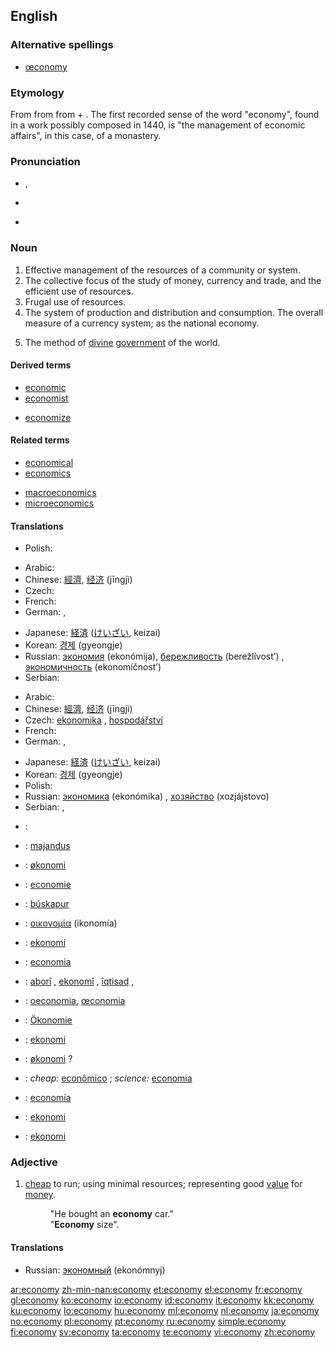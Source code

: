{{wikipedia|dab=economy (disambiguation)|economy}}
==English==

===Alternative spellings===
* [[œconomy]]

===Etymology===
From {{etyl|la|en}} {{term|oeconomia|lang=la}} from {{etyl|grc|en}} {{term|οἰκονομία||management of a household, administration|tr=oikonomia|lang=grc|sc=polytonic}} from {{term|οἶκος||house|tr=oikos|lang=grc|sc=polytonic}} + {{term|νόμος||law|tr=nomos|lang=grc|sc=polytonic}}.  The first recorded sense of the word "economy", found in a work possibly composed in 1440, is "the management of economic affairs", in this case, of a monastery.

===Pronunciation===
* {{a|RP}} {{IPA|/iːˈkɒn.ə.mi/|/ɪˈkɒn.ə.mi/}}, {{SAMPA|/i:"kQn.@.mi/|/I"kQn.@.mi/}}
* {{a|US}} {{enPR|ĕ'kô'nô'mĕ}}
* {{audio|en-us-economy.ogg|Audio (US)}}

===Noun===
{{wikipedia}}
{{en-noun|econom|ies}}

# Effective management of the resources of a community or system.
# The collective focus of the study of money, currency and trade, and the efficient use of resources.
# Frugal use of resources.
# The system of production and distribution and consumption. The overall measure of a currency system; as the national economy.
# {{theology}} The method of [[divine]] [[government]] of the world.

====Derived terms====
{{rel-top|terms derived from economy}}
* [[economic]]
* [[economist]]
{{rel-mid}}
* [[economize]]
{{rel-bottom}}

====Related terms====
{{rel-top|terms related to economy}}
* [[economical]]
* [[economics]]
{{rel-mid}}
* [[macroeconomics]]
* [[microeconomics]]
{{rel-bottom}}

====Translations====
{{trans-top|effective management of the resources of a community or system}}
* Polish: {{t-|pl|gospodarka|f}}
{{trans-mid}}
{{trans-bottom}}

{{trans-top|frugal use of resources}}
* Arabic: {{t+|ar|اقتصاد|m|tr=iqtiṣād|sc=Arab}}
* Chinese: [[經濟]], [[经济]] (jīngjì)
* Czech: {{t-|cs|úspornost|f}}
* French: {{t+|fr|économie|f}}
* German: {{t+|de|Wirtschaft|f}}, {{t+|de|Ökonomie|f}}
{{trans-mid}}
* Japanese: [[経済]] ([[けいざい]], keizai)
* Korean: [[경제]] (gyeongje)
* Russian: [[экономия]] (ekonómija){{f}}, [[бережливость]] (berežlívost’) {{f}}, [[экономичность]] (ekonomíčnost’) {{f}}
* Serbian: {{t-|sr|privreda|f}}
{{trans-bottom}}

{{trans-top|production and distribution and consumption}}
* Arabic: {{t+|ar|اقتصاد|m|tr=iqtiṣād|sc=Arab}}
* Chinese: [[經濟]], [[经济]] (jīngjì)
* Czech: [[ekonomika]] {{f}}, [[hospodářství]] {{n}}
* French: {{t+|fr|économie|f}}
* German: {{t+|de|Wirtschaft|f}}, {{t+|de|Ökonomie|f}}
{{trans-mid}}
* Japanese: [[経済]] ([[けいざい]], keizai)
* Korean: [[경제]] (gyeongje)
* Polish: {{t-|pl|ekonomia|f}}
* Russian: [[экономика]] (ekonómika) {{f}}, [[хозяйство]] (xozjájstovo) {{n}}
* Serbian: {{t-|sr|привреда|sc=Cyrl}}, {{t-|sr|privreda|f}}
{{trans-bottom}}

{{checktrans-top}}
* {{ttbc|Armenian}}: {{t-|hy|տնտեսություն|tr=tntesut'yun|sc=Armn|xs=Armenian}}
* {{ttbc|Estonian}}: [[majandus]]
* {{ttbc|Danish}}: [[økonomi]] {{c}}
* {{ttbc|Dutch}}: [[economie]] {{f}}
* {{ttbc|Faroese}}: [[búskapur]] {{m}}
* {{ttbc|Greek}}: [[οικονομία]] (ikonomía) {{f}}
* {{ttbc|Ido}}: [[ekonomi]]
* {{ttbc|Italian}}: [[economia]] {{f}}
* {{ttbc|Kurdish}}: [[aborî]] {{f}}, [[ekonomî]] {{f}}, [[îqtisad]] {{f}}, {{ku-Arab|[[ئابووری]]}}
{{trans-mid}}
* {{ttbc|Latin}}: [[oeconomia]], [[œconomia]] {{f}}
* {{ttbc|Luxembourgish}}: [[Ökonomie]] {{f}}
* {{ttbc|Malay}}: [[ekonomi]]
* {{ttbc|Norwegian}}: [[økonomi]] ? {{f}}
* {{ttbc|Portuguese}}: ''cheap:'' [[econômico]] {{m}}; ''science:'' [[economia]] {{f}}
* {{ttbc|Spanish}}: [[economía]] {{f}}
* {{ttbc|Swedish}}: [[ekonomi]]
* {{ttbc|Turkish}}: [[ekonomi]]
{{trans-bottom}}

===Adjective===
{{en-adj|-}}

# [[cheap]] to run; using minimal resources; representing good [[value]] for [[money]].
#: "He bought an '''economy''' car."
#: "'''Economy''' size".

====Translations====
* Russian: [[экономный]] (ekonómnyj)

[[ar:economy]]
[[zh-min-nan:economy]]
[[et:economy]]
[[el:economy]]
[[fr:economy]]
[[gl:economy]]
[[ko:economy]]
[[io:economy]]
[[id:economy]]
[[it:economy]]
[[kk:economy]]
[[ku:economy]]
[[lo:economy]]
[[hu:economy]]
[[ml:economy]]
[[nl:economy]]
[[ja:economy]]
[[no:economy]]
[[pl:economy]]
[[pt:economy]]
[[ru:economy]]
[[simple:economy]]
[[fi:economy]]
[[sv:economy]]
[[ta:economy]]
[[te:economy]]
[[vi:economy]]
[[zh:economy]]